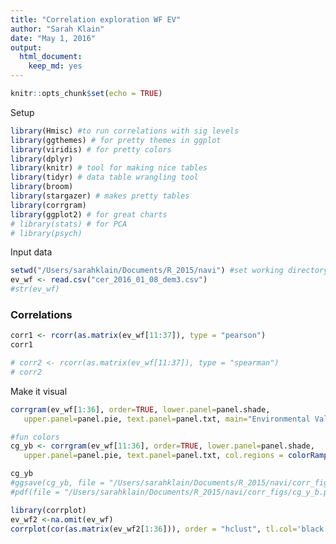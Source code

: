 ```yaml
---
title: "Correlation exploration WF EV"
author: "Sarah Klain"
date: "May 1, 2016"
output: 
  html_document: 
    keep_md: yes
---
```


```r
knitr::opts_chunk$set(echo = TRUE)
```

Setup

```r
library(Hmisc) #to run correlations with sig levels
library(ggthemes) # for pretty themes in ggplot
library(viridis) # for pretty colors
library(dplyr)
library(knitr) # tool for making nice tables
library(tidyr) # data table wrangling tool
library(broom)
library(stargazer) # makes pretty tables
library(corrgram)
library(ggplot2) # for great charts
# library(stats) # for PCA
# library(psych)
```

Input data
```r
setwd("/Users/sarahklain/Documents/R_2015/navi") #set working directory
ev_wf <- read.csv("cer_2016_01_08_dem3.csv")
#str(ev_wf)

```

### Correlations

```r
corr1 <- rcorr(as.matrix(ev_wf[11:37]), type = "pearson")
corr1

# corr2 <- rcorr(as.matrix(ev_wf[11:37]), type = "spearman")
# corr2
```

Make it visual

```r

corrgram(ev_wf[1:36], order=TRUE, lower.panel=panel.shade, 
   upper.panel=panel.pie, text.panel=panel.txt, main="Environmental Values & Wind Farm (PC2/PC1 Order)")

#fun colors
cg_yb <- corrgram(ev_wf[11:36], order=TRUE, lower.panel=panel.shade, 
   upper.panel=panel.pie, text.panel=panel.txt, col.regions = colorRampPalette(c("purple4", "skyblue1", "khaki1", "gold1")), main="Environmental Values & Wind Farm (PC2/PC1 Order)")

cg_yb
#ggsave(cg_yb, file = "/Users/sarahklain/Documents/R_2015/navi/corr_figs/cg_y_b.pdf")
#pdf(file = "/Users/sarahklain/Documents/R_2015/navi/corr_figs/cg_y_b.pdf")
```

```r
library(corrplot)
ev_wf2 <-na.omit(ev_wf)
corrplot(cor(as.matrix(ev_wf2[1:36])), order = "hclust", tl.col='black', tl.cex=.75, na.label.col = "black") 
```

